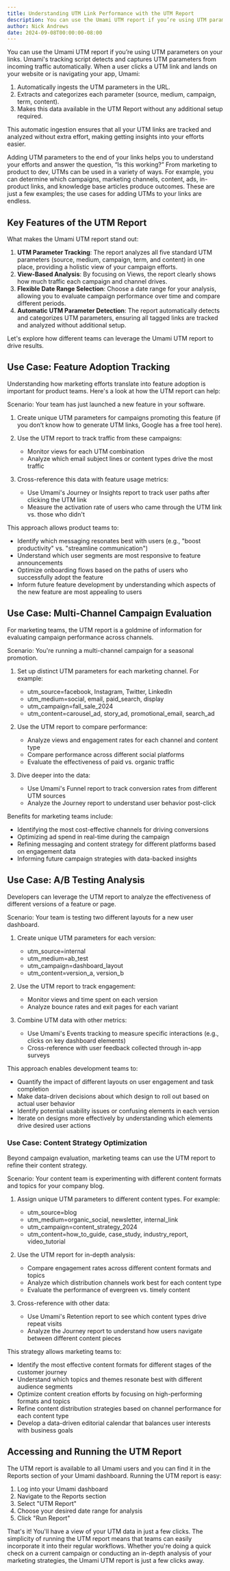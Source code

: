 ```yaml
---
title: Understanding UTM Link Performance with the UTM Report
description: You can use the Umami UTM report if you’re using UTM parameters on your links.
author: Nick Andrews
date: 2024-09-08T00:00:00-08:00
---
```


You can use the Umami UTM report if you’re using UTM parameters on your links. Umami's tracking script detects and captures UTM parameters from incoming traffic automatically. When a user clicks a UTM link and lands on your website or is navigating your app, Umami:

1. Automatically ingests the UTM parameters in the URL.
2. Extracts and categorizes each parameter (source, medium, campaign, term, content).
3. Makes this data available in the UTM Report without any additional setup required.

This automatic ingestion ensures that all your UTM links are tracked and analyzed without extra effort, making getting insights into your efforts easier.

Adding UTM parameters to the end of your links helps you to understand your efforts and answer the question, “Is this working?” From marketing to product to dev, UTMs can be used in a variety of ways. For example, you can determine which campaigns, marketing channels, content, ads, in-product links, and knowledge base articles produce outcomes. These are just a few examples; the use cases for adding UTMs to your links are endless.

## Key Features of the UTM Report

What makes the Umami UTM report stand out:

1. **UTM Parameter Tracking**: The report analyzes all five standard UTM parameters (source, medium, campaign, term, and content) in one place, providing a holistic view of your campaign efforts.
2. **View-Based Analysis**: By focusing on Views, the report clearly shows how much traffic each campaign and channel drives.
3. **Flexible Date Range Selection**: Choose a date range for your analysis, allowing you to evaluate campaign performance over time and compare different periods.
4. **Automatic UTM Parameter Detection**: The report automatically detects and categorizes UTM parameters, ensuring all tagged links are tracked and analyzed without additional setup.

Let's explore how different teams can leverage the Umami UTM report to drive results.

## Use Case: Feature Adoption Tracking

Understanding how marketing efforts translate into feature adoption is important for product teams. Here's a look at how the UTM report can help:

Scenario: Your team has just launched a new feature in your software.

1. Create unique UTM parameters for campaigns promoting this feature (if you don’t know how to generate UTM links, Google has a free tool here).
2. Use the UTM report to track traffic from these campaigns:

   - Monitor views for each UTM combination
   - Analyze which email subject lines or content types drive the most traffic

3. Cross-reference this data with feature usage metrics:

   - Use Umami's Journey or Insights report to track user paths after clicking the UTM link
   - Measure the activation rate of users who came through the UTM link vs. those who didn't

This approach allows product teams to:

- Identify which messaging resonates best with users (e.g., "boost productivity" vs. "streamline communication")
- Understand which user segments are most responsive to feature announcements
- Optimize onboarding flows based on the paths of users who successfully adopt the feature
- Inform future feature development by understanding which aspects of the new feature are most appealing to users

## Use Case: Multi-Channel Campaign Evaluation

For marketing teams, the UTM report is a goldmine of information for evaluating campaign performance across channels.

Scenario: You're running a multi-channel campaign for a seasonal promotion.

1. Set up distinct UTM parameters for each marketing channel. For example:

   - utm_source=facebook, Instagram, Twitter, LinkedIn
   - utm_medium=social, email, paid_search, display
   - utm_campaign=fall_sale_2024
   - utm_content=carousel_ad, story_ad, promotional_email, search_ad

2. Use the UTM report to compare performance:

   - Analyze views and engagement rates for each channel and content type
   - Compare performance across different social platforms
   - Evaluate the effectiveness of paid vs. organic traffic

3. Dive deeper into the data:

   - Use Umami's Funnel report to track conversion rates from different UTM sources
   - Analyze the Journey report to understand user behavior post-click

Benefits for marketing teams include:

- Identifying the most cost-effective channels for driving conversions
- Optimizing ad spend in real-time during the campaign
- Refining messaging and content strategy for different platforms based on engagement data
- Informing future campaign strategies with data-backed insights

## Use Case: A/B Testing Analysis

Developers can leverage the UTM report to analyze the effectiveness of different versions of a feature or page.

Scenario: Your team is testing two different layouts for a new user dashboard.

1. Create unique UTM parameters for each version:

   - utm_source=internal
   - utm_medium=ab_test
   - utm_campaign=dashboard_layout
   - utm_content=version_a, version_b

2. Use the UTM report to track engagement:

   - Monitor views and time spent on each version
   - Analyze bounce rates and exit pages for each variant

3. Combine UTM data with other metrics:

   - Use Umami's Events tracking to measure specific interactions (e.g., clicks on key dashboard elements)
   - Cross-reference with user feedback collected through in-app surveys

This approach enables development teams to:

- Quantify the impact of different layouts on user engagement and task completion
- Make data-driven decisions about which design to roll out based on actual user behavior
- Identify potential usability issues or confusing elements in each version
- Iterate on designs more effectively by understanding which elements drive desired user actions

### Use Case: Content Strategy Optimization

Beyond campaign evaluation, marketing teams can use the UTM report to refine their content strategy.

Scenario: Your content team is experimenting with different content formats and topics for your company blog.

1. Assign unique UTM parameters to different content types. For example:

   - utm_source=blog
   - utm_medium=organic_social, newsletter, internal_link
   - utm_campaign=content_strategy_2024
   - utm_content=how_to_guide, case_study, industry_report, video_tutorial

2. Use the UTM report for in-depth analysis:

   - Compare engagement rates across different content formats and topics
   - Analyze which distribution channels work best for each content type
   - Evaluate the performance of evergreen vs. timely content

3. Cross-reference with other data:
   - Use Umami's Retention report to see which content types drive repeat visits
   - Analyze the Journey report to understand how users navigate between different content pieces

This strategy allows marketing teams to:

- Identify the most effective content formats for different stages of the customer journey
- Understand which topics and themes resonate best with different audience segments
- Optimize content creation efforts by focusing on high-performing formats and topics
- Refine content distribution strategies based on channel performance for each content type
- Develop a data-driven editorial calendar that balances user interests with business goals

## Accessing and Running the UTM Report

The UTM report is available to all Umami users and you can find it in the Reports section of your Umami dashboard. Running the UTM report is easy:

1. Log into your Umami dashboard
2. Navigate to the Reports section
3. Select "UTM Report"
4. Choose your desired date range for analysis
5. Click "Run Report"

That's it! You'll have a view of your UTM data in just a few clicks. The simplicity of running the UTM report means that teams can easily incorporate it into their regular workflows. Whether you're doing a quick check on a current campaign or conducting an in-depth analysis of your marketing strategies, the Umami UTM report is just a few clicks away.
